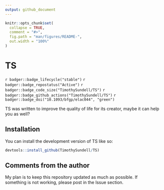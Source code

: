 ```yaml
---
output: github_document
---
```


<!-- README.md is generated from README.Rmd. Please edit that file -->

```r
knitr::opts_chunk$set(
  collapse = TRUE,
  comment = "#>",
  fig.path = "man/figures/README-",
  out.width = "100%"
)
```

# TS

<!-- badges: start -->
`r badger::badge_lifecycle("stable")`
`r badger::badge_repostatus("Active")`
`r badger::badge_code_size("TimothySundell/TS")`
`r badger::badge_github_actions("TimothySundell/TS")`
`r badger::badge_doi("10.1093/bfgp/elac044", "green")`
<!-- badges: end -->

TS was written to improve the quality of life for its creator, maybe it can help you as well?

## Installation

You can install the development version of TS like so:

``` r
devtools::install_github(TimothySundell/TS)
```

## Comments from the author

My plan is to keep this repository updated as much as possible. If something is not working, please post in the Issue section.
